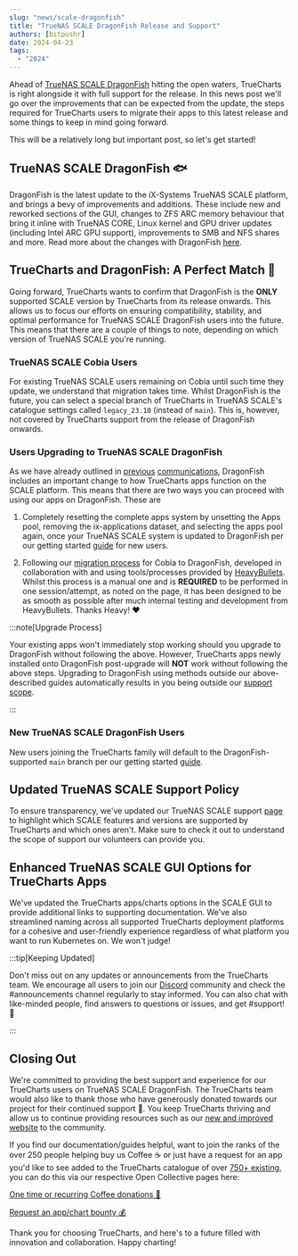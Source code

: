 ```yaml
---
slug: "news/scale-dragonfish"
title: "TrueNAS SCALE DragonFish Release and Support"
authors: [bitpushr]
date: 2024-04-23
tags:
  - "2024"
---
```


Ahead of [TrueNAS SCALE DragonFish](https://www.truenas.com/docs/scale/24.04/) hitting the open waters, TrueCharts is right alongside it with full support for the release. In this news post we'll go over the improvements that can be expected from the update, the steps required for TrueCharts users to migrate their apps to this latest release and some things to keep in mind going forward.

This will be a relatively long but important post, so let's get started!

## TrueNAS SCALE DragonFish 🐟

DragonFish is the latest update to the iX-Systems TrueNAS SCALE platform, and brings a bevy of improvements and additions. These include new and reworked sections of the GUI, changes to ZFS ARC memory behaviour that bring it inline with TrueNAS CORE, Linux kernel and GPU driver updates (including Intel ARC GPU support), improvements to SMB and NFS shares and more. Read more about the changes with DragonFish [here](https://www.truenas.com/docs/scale/24.04/).

## TrueCharts and DragonFish: A Perfect Match 💞

Going forward, TrueCharts wants to confirm that DragonFish is the **ONLY** supported SCALE version by TrueCharts from its release onwards. This allows us to focus our efforts on ensuring compatibility, stability, and optimal performance for TrueNAS SCALE DragonFish users into the future. This means that there are a couple of things to note, depending on which version of TrueNAS SCALE you're running.

### TrueNAS SCALE Cobia Users

For existing TrueNAS SCALE users remaining on Cobia until such time they update, we understand that migration takes time. Whilst DragonFish is the future, you can select a special branch of TrueCharts in TrueNAS SCALE's catalogue settings called `legacy_23.10` (instead of `main`). This is, however, not covered by TrueCharts support from the release of DragonFish onwards.

### Users Upgrading to TrueNAS SCALE DragonFish

As we have already outlined in [previous](/scale/migrations/cobia-dragonfish) [communications](/scale/guides/getting-started#openebs-setup), DragonFish includes an important change to how TrueCharts apps function on the SCALE platform. This means that there are two ways you can proceed with using our apps on DragonFish. These are


<Steps>

1. Completely resetting the complete apps system by unsetting the Apps pool, removing the ix-applications dataset, and selecting the apps pool again, once your TrueNAS SCALE system is updated to DragonFish per our getting started [guide](/scale/guides/getting-started) for new users.

2. Following our [migration process](/scale/migrations/cobia-dragonfish) for Cobia to DragonFish, developed in collaboration with and using tools/processes provided by [HeavyBullets](https://github.com/Heavybullets8/). Whilst this process is a manual one and is **REQUIRED** to be performed in one session/attempt, as noted on the page, it has been designed to be as smooth as possible after much internal testing and development from HeavyBullets. Thanks Heavy! ❤️

  :::note[Upgrade Process]

  Your existing apps won't immediately stop working should you upgrade to DragonFish without following the above. However, TrueCharts apps newly installed onto DragonFish post-upgrade will **NOT** work without following the above steps. Upgrading to DragonFish using methods outside our above-described guides automatically results in you being outside our [support scope](/scale/support).
  
  :::

</Steps>

### New TrueNAS SCALE DragonFish Users

New users joining the TrueCharts family will default to the DragonFish-supported `main` branch per our getting started [guide](/scale/guides/getting-started).

## Updated TrueNAS SCALE Support Policy

To ensure transparency, we've updated our TrueNAS SCALE support [page](/scale/support) to highlight which SCALE features and versions are supported by TrueCharts and which ones aren't. Make sure to check it out to understand the scope of support our volunteers can provide you.

## Enhanced TrueNAS SCALE GUI Options for TrueCharts Apps

We've updated the TrueCharts apps/charts options in the SCALE GUI to provide additional links to supporting documentation. We've also streamlined naming across all supported TrueCharts deployment platforms for a cohesive and user-friendly experience regardless of what platform you want to run Kubernetes on. We won't judge!

:::tip[Keeping Updated]

Don't miss out on any updates or announcements from the TrueCharts team. We encourage all users to join our [Discord](/s/discord) community and check the #announcements channel regularly to stay informed. You can also chat with like-minded people, find answers to questions or issues, and get #support! 🎫

:::

## Closing Out

We're committed to providing the best support and experience for our TrueCharts users on TrueNAS SCALE DragonFish. The TrueCharts team would also like to thank those who have generously donated towards our project for their continued support 💙. You keep TrueCharts thriving and allow us to continue providing resources such as our [new and improved website](https://truecharts.org/news/New-Website/) to the community.

If you find our documentation/guides helpful, want to join the ranks of the over 250 people helping buy us Coffee ☕ or just have a request for an app you'd like to see added to the TrueCharts catalogue of over [750+ existing](/charts/description-list), you can do this via our respective Open Collective pages here:

[One time or recurring Coffee donations 🫶](https://opencollective.com/truecharts)

[Request an app/chart bounty 💰](https://opencollective.com/truecharts-bounties/contribute/request-chart-bounty-72004)

Thank you for choosing TrueCharts, and here's to a future filled with innovation and collaboration. Happy charting!
